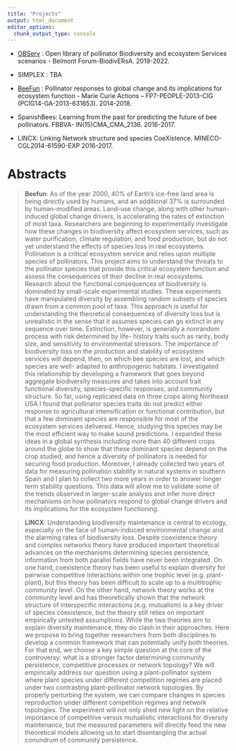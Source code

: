 ```yaml
---
title: "Projects"
output: html_document
editor_options: 
  chunk_output_type: console
---
```


- [OBServ](observ.html) : Open library of pollinator Biodiversity and ecosystem Services scenarios - Belmont Forum-BiodivERsA. 2019-2022.

- SIMPLEX : TBA

- [BeeFun](beefun.html) : Pollinator responses to global change and its implications for ecosystem function - Marie Curie Actions – FP7-PEOPLE-2013-CIG (PCIG14-GA-2013-631653). 2014-2018. 

- SpanishBees: Learning from the past for predicting the future of bee pollinators. FBBVA- IN(15)CMA_CMA_2136. 2016-2017.  

- LINCX: Linking Network structure and species CoeXistence. MINECO-CGL2014-61590-EXP 2016-2017.



  
  
  
# Abstracts  

> **Beefun**: As of the year 2000, 40% of Earth’s ice-free land area is being directly used by humans, and an additional 37% is surrounded by human-modified areas. Land-use change, along with other human-induced global change drivers, is accelerating the rates of extinction of most taxa. Researchers are beginning to experimentally investigate how these changes in biodiversity affect ecosystem services, such as water purification, climate regulation, and food production, but do not yet understand the effects of species loss in real ecosystems. Pollination is a critical ecosystem service and relies upon multiple species of pollinators. This project aims to understand the threats to the pollinator species that provide this critical ecosystem function and assess the consequences of their decline in real ecosystems. Research about the functional consequences of biodiversity is dominated by small-scale experimental studies. These experiments have manipulated diversity by assembling random subsets of species drawn from a common pool of taxa. This approach is useful for understanding the theoretical consequences of diversity loss but is unrealistic in the sense that it assumes species can go extinct in any sequence over time. Extinction, however, is generally a nonrandom process with risk determined by life- history traits such as rarity, body size, and sensitivity to environmental stressors. The importance of biodiversity loss on the production and stability of ecosystem services will depend, then, on which bee species are lost, and which species are well- adapted to anthropogenic habitats. I investigated this relationship by developing a framework that goes beyond aggregate biodiversity measures and takes into account trait functional diversity, species-specific responses, and community structure. So far, using replicated data on three crops along Northeast USA I found that pollinator species traits do not predict either response to agricultural intensification or functional contribution, but that a few dominant species are responsible for most of the ecosystem services delivered. Hence, studying this species may be the most efficient way to make sound predictions. I expanded these ideas in a global synthesis including more than 40 different crops around the globe to show that these dominant species depend on the crop studied, and hence a diversity of pollinators is needed for securing food production. Moreover, I already collected two years of data for measuring pollination stability in natural systems in southern Spain and I plan to collect two more years in order to answer longer term stability questions. This data will allow me to validate some of the trends observed in larger-scale analysis and infer more direct mechanisms on how pollinators respond to global change drivers and its implications for the ecosystem functioning.


> **LINCX**: Understanding biodiversity maintenance is central to ecology, especially on the face of human-induced environmental change and the alarming rates of biodiversity loss. Despite coexistence theory and complex networks theory have produced important theoretical advances on the mechanisms determining species persistence, information from both parallel fields have never been integrated. On one hand, coexistence theory has been useful to explain diversity for pairwise competitive interactions within one trophic level (e.g. plant-plant), but this theory has been difficult to scale up to a multitrophic community level. On the other hand, network theory works at the community level and has theoretically shown that the network structure of interspecific interactions (e.g. mutualism) is a key driver of species coexistence, but the theory still relies on important empirically untested assumptions. While the two theories aim to explain diversity maintenance, they do clash in their approaches. Here we propose to bring together researchers from both disciplines to develop a common framework that can potentially unify both theories. For that end, we choose a key simple question at the core of the controversy: what is a stronger factor determining community persistence, competitive processes or network topology? We will empirically address our question using a plant-pollinator system where plant species under different competition regimes are placed under two contrasting plant-pollinator network topologies. By properly perturbing the system, we can compare changes in species reproduction under different competition regimes and network topologies. The experiment will not only shed new light on the relative importance of competitive versus mutualistic interactions for diversity maintenance, but the measured parameters will directly feed the new theoretical models allowing us to start disentangling the actual conundrum of community persistence.